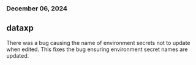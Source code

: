 ### December 06, 2024

## dataxp

There was a bug causing the name of environment secrets not to update when
edited. This fixes the bug ensuring environment secret names are updated.
